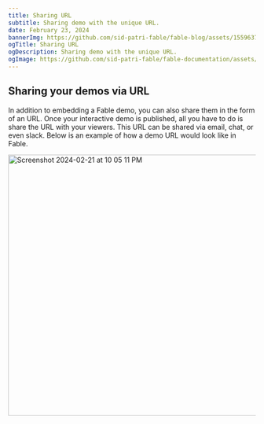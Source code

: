 ```yaml
---
title: Sharing URL
subtitle: Sharing demo with the unique URL.
date: February 23, 2024
bannerImg: https://github.com/sid-patri-fable/fable-blog/assets/155963795/fe84d566-41fe-4571-96e0-dcd47a4af035
ogTitle: Sharing URL
ogDescription: Sharing demo with the unique URL.
ogImage: https://github.com/sid-patri-fable/fable-documentation/assets/155963795/b4e5b310-ef91-4b56-b2f6-6420de9d7fe1
---
```

## Sharing your demos via URL

In addition to embedding a Fable demo, you can also share them in the form of an URL. Once your interactive demo is published, all you have to do is share the URL with your viewers. This URL can be shared via email, chat, or even slack. Below is an example of how a demo URL would look like in Fable.

<img width="531" alt="Screenshot 2024-02-21 at 10 05 11 PM" src="https://github.com/sid-patri-fable/fable-documentation/assets/155963795/2955a934-9f65-48e3-9fcd-974cb367b858"></img>
